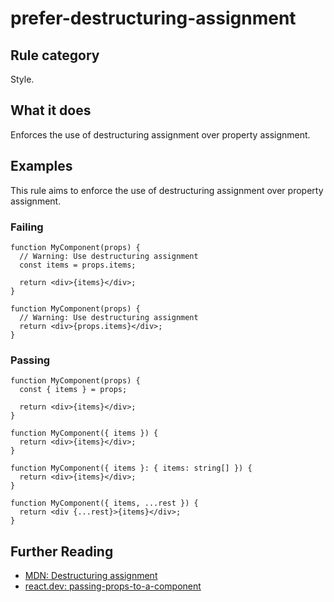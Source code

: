# prefer-destructuring-assignment

## Rule category

Style.

## What it does

Enforces the use of destructuring assignment over property assignment.

## Examples

This rule aims to enforce the use of destructuring assignment over property assignment.

### Failing

```tsx {3}
function MyComponent(props) {
  // Warning: Use destructuring assignment
  const items = props.items;

  return <div>{items}</div>;
}
```

```tsx {3}
function MyComponent(props) {
  // Warning: Use destructuring assignment
  return <div>{props.items}</div>;
}
```

### Passing

```tsx
function MyComponent(props) {
  const { items } = props;

  return <div>{items}</div>;
}
```

```tsx
function MyComponent({ items }) {
  return <div>{items}</div>;
}
```

```tsx
function MyComponent({ items }: { items: string[] }) {
  return <div>{items}</div>;
}
```

```tsx
function MyComponent({ items, ...rest }) {
  return <div {...rest}>{items}</div>;
}
```

## Further Reading

- [MDN: Destructuring assignment](https://developer.mozilla.org/en-US/docs/Web/JavaScript/Reference/Operators/Destructuring_assignment)
- [react.dev: passing-props-to-a-component](https://react.dev/learn/passing-props-to-a-component#step-2-read-props-inside-the-child-component)
